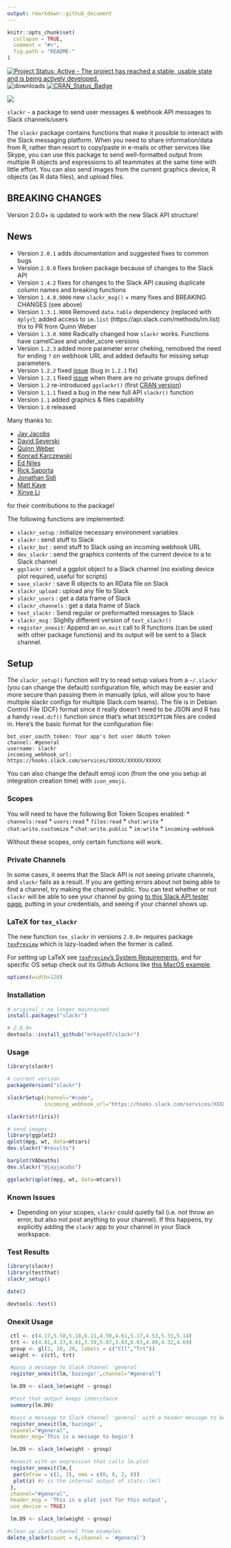 ```yaml
---
output: rmarkdown::github_document
---
```


<!-- README.md is generated from README.Rmd. Please edit that file -->

```r
knitr::opts_chunk$set(
  collapse = TRUE,
  comment = "#>",
  fig.path = "README-"
)
```

[![Project Status: Active - The project has reached a stable, usable state and is being actively developed.](http://www.repostatus.org/badges/0.1.0/active.svg)](http://www.repostatus.org/#active) 
![downloads](http://cranlogs.r-pkg.org/badges/grand-total/slackr)
[![CRAN_Status_Badge](http://www.r-pkg.org/badges/version/slackr)](http://cran.r-project.org/package=slackr)

![](slackr.png)

`slackr` - a package to send user messages & webhook API messages to Slack channels/users

The `slackr` package contains functions that make it possible to interact with the Slack messaging platform. When you need to share information/data from R, rather than resort to copy/paste in e-mails or other services like Skype, you can use this package to send well-formatted output from multiple R objects and expressions to all teammates at the same time with little effort. You can also send images from the current graphics device, R objects (as R data files), and upload files.

## BREAKING CHANGES

Version 2.0.0+ is updated to work with the new Slack API structure!

## News

- Version `2.0.1` adds documentation and suggested fixes to common bugs
- Version `2.0.0` fixes broken package because of changes to the Slack API
- Version `1.4.2` fixes for changes to the Slack API causing duplicate column names and breaking functions
- Version `1.4.0.9000` new `slackr_msg()` + many fixes and BREAKING CHANGES (see above)
- Version `1.3.1.9000` Removed `data.table` dependency (replaced with `dplyr`); added access to `im.list` (https://api.slack.com/methods/im.list) thx to PR from Quinn Weber 
- Version `1.3.0.9000` Radically changed how `slackr` works. Functions have camelCase and under_score versions
- Version `1.2.3` added more parameter error cheking, remobved the need for ending `?` on webhook URL and added defaults for missing setup parameters.
- Version `1.2.2` fixed [issue](https://github.com/hrbrmstr/slackr/issues/4) (bug in `1.2.1` fix)
- Version `1.2.1` fixed [issue](https://github.com/hrbrmstr/slackr/issues/3) when there are no private groups defined 
- Version `1.2` re-introduced `ggslackr()` (first [CRAN version](http://cran.at.r-project.org/web/packages/slackr/index.html))
- Version `1.1.1` fixed a bug in the new full API `slackr()` function
- Version `1.1` added graphics & files capability
- Version `1.0` released

Many thanks to:

- [Jay Jacobs](https://github.com/jayjacobs)
- [David Severski](https://github.com/davidski)
- [Quinn Weber](https://github.com/qsweber)
- [Konrad Karczewski](https://github.com/konradjk)
- [Ed Niles](https://github.com/eniles)
- [Rick Saporta](https://github.com/rsaporta)
- [Jonathan Sidi](https://github.com/yonicd)
- [Matt Kaye](https://github.com/mrkaye97)
- [Xinye Li](https://github.com/xinye1)

for their contributions to the package!

The following functions are implemented:

- `slackr_setup` : initialize necessary environment variables
- `slackr` : send stuff to Slack
- `slackr_bot` : send stuff to Slack using an incoming webhook URL
- `dev_slackr` : send the graphics contents of the current device to a to Slack channel 
- `ggslackr` : send a ggplot object to a Slack channel (no existing device plot required, useful for scripts) 
- `save_slackr` : save R objects to an RData file on Slack
- `slackr_upload` : upload any file to Slack
- `slackr_users` : get a data frame of Slack
- `slackr_channels` : get a data frame of Slack
- `text_slackr` : Send regular or preformatted messages to Slack
- `slackr_msg` : Slightly different version of `text_slackr()`
- `register_onexit`: Append an `on.exit` call to R functions (can be used with other package functions) and its output will be sent to a Slack channel.

## Setup

The `slackr_setup()` function will try to read setup values from a `~/.slackr` (you can change the default) configuration file, which may be easier and more secure than passing them in manually (plus, will allow you to have multiple slackr configs for multiple Slack.com teams). The file is in Debian Control File (DCF) format since it really doesn't need to be JSON and R has a handy `read.dcf()` function since that's what `DESCRIPTION` files are coded in. Here's the basic format for the configuration file:

    bot_user_oauth_token: Your app's bot user OAuth token
    channel: #general
    username: slackr
    incoming_webhook_url: https://hooks.slack.com/services/XXXXX/XXXXX/XXXXX

You can also change the default emoji icon (from the one you setup at integration creation time) with `icon_emoji`.

### Scopes

You will need to have the following Bot Token Scopes enabled:
* `channels:read`
* `users:read`
* `files:read`
* `chat:write`
* `chat:write.customize`
* `chat:write.public`
* `im:write`
* `incoming-webhook`

Without these scopes, only certain functions will work.

### Private Channels

In some cases, it seems that the Slack API is not seeing private channels, and `slackr` fails as a result. If you are getting errors about not being able to find a channel, try making the channel public. You can test whether or not `slackr` will be able to see your channel by going [to this Slack API tester page](https://api.slack.com/methods/conversations.list/test), putting in your credentials, and seeing if your channel shows up.

### LaTeX for `tex_slackr`

The new function `tex_slackr` in versions `2.0.0+` requires package [`texPreview`](https://github.com/yonicd/texPreview) which is lazy-loaded when the former is called.

For setting up LaTeX see [`texPreview`'s System Requirements](https://github.com/yonicd/texPreview#functionality), and for specific OS setup check out its Github Actions like [this MacOS example](https://github.com/yonicd/texPreview/blob/master/.github/workflows/R-mac.yml#L46).

```r
options(width=120)
```

### Installation

```r
# original / no longer maintained
install.packages("slackr")

# 2.0.0+
devtools::install_github("mrkaye97/slackr")
```

### Usage

```r
library(slackr)

# current verison
packageVersion("slackr")
```

```r
slackrSetup(channel="#code", 
            incoming_webhook_url="https://hooks.slack.com/services/XXXXX/XXXXX/XXXXX")

slackr(str(iris))

# send images
library(ggplot2)
qplot(mpg, wt, data=mtcars)
dev.slackr("#results")

barplot(VADeaths)
dev.slackr("@jayjacobs")

ggslackr(qplot(mpg, wt, data=mtcars))

```

### Known Issues

* Depending on your scopes, `slackr` could quietly fail (i.e. not throw an error, but also not post anything to your channel). If this happens, try explicitly adding the `slackr` app to your channel in your Slack workspace.

### Test Results

```r
library(slackr)
library(testthat)
slackr_setup()

date()

devtools::test()
```

### Onexit Usage

```r
 ctl <- c(4.17,5.58,5.18,6.11,4.50,4.61,5.17,4.53,5.33,5.14)
 trt <- c(4.81,4.17,4.41,3.59,5.87,3.83,6.03,4.89,4.32,4.69)
 group <- gl(2, 10, 20, labels = c("Ctl","Trt"))
 weight <- c(ctl, trt)

 #pass a message to Slack channel 'general'
 register_onexit(lm,'bazinga!',channel="#general")

 lm.D9 <- slack_lm(weight ~ group)

 #test that output keeps inheritance
 summary(lm.D9)

 #pass a message to Slack channel 'general' with a header message to begin output
 register_onexit(lm,'bazinga!',
 channel="#general",
 header_msg='This is a message to begin')

 lm.D9 <- slack_lm(weight ~ group)

 #onexit with an expression that calls lm.plot
 register_onexit(lm,{
  par(mfrow = c(2, 2), oma = c(0, 0, 2, 0))
  plot(z) #z is the internal output of stats::lm()
 },
 channel="#general",
 header_msg = 'This is a plot just for this output',
 use_device = TRUE)

 lm.D9 <- slack_lm(weight ~ group)

#clean up slack channel from examples
delete_slackr(count = 6,channel = '#general')
```